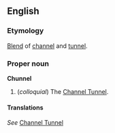 ==English==
===Etymology===
[[Blend]] of [[channel]] and [[tunnel]].

===Proper noun===
'''Chunnel'''

#(''colloquial'') The [[Channel Tunnel]].

====Translations====
''See'' [[Channel Tunnel]]